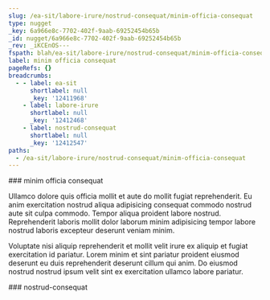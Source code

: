 ```yaml
---
slug: /ea-sit/labore-irure/nostrud-consequat/minim-officia-consequat
type: nugget
_key: 6a966e8c-7702-402f-9aab-69252454b65b
_id: nugget/6a966e8c-7702-402f-9aab-69252454b65b
_rev: _iKCEnOS---
fspath: blah/ea-sit/labore-irure/nostrud-consequat/minim-officia-consequat.md
label: minim officia consequat
pageRefs: {}
breadcrumbs:
  - - label: ea-sit
      shortlabel: null
      _key: '12411968'
    - label: labore-irure
      shortlabel: null
      _key: '12412468'
    - label: nostrud-consequat
      shortlabel: null
      _key: '12412547'
paths:
  - /ea-sit/labore-irure/nostrud-consequat/minim-officia-consequat
---
```


<NuggetArea>
<Nugget slug="/ea-sit/labore-irure/nostrud-consequat/minim-officia-consequat" type="nugget" _key="6a966e8c-7702-402f-9aab-69252454b65b" _id="nugget/6a966e8c-7702-402f-9aab-69252454b65b" _rev="_iKCEnOS---" fspath="blah/ea-sit/labore-irure/nostrud-consequat/minim-officia-consequat.md" label="minim officia consequat" paths="/ea-sit/labore-irure/nostrud-consequat/minim-officia-consequat">
<NuggetBody>
### minim officia consequat

Ullamco dolore quis officia mollit et aute do mollit fugiat reprehenderit. Eu anim exercitation nostrud aliqua adipisicing consequat commodo nostrud aute sit culpa commodo. Tempor aliqua proident labore nostrud. Reprehenderit laboris mollit dolor laborum minim adipisicing tempor labore nostrud laboris excepteur deserunt veniam minim.

Voluptate nisi aliquip reprehenderit et mollit velit irure ex aliquip et fugiat exercitation id pariatur. Lorem minim et sint pariatur proident eiusmod deserunt eu duis reprehenderit deserunt cillum qui anim. Do eiusmod nostrud nostrud ipsum velit sint ex exercitation ullamco labore pariatur.

</NuggetBody>
<Breadcrumbs>
<Crumbs>
<Crumb _key="12411968" label="ea-sit" /><Crumb _key="12412468" label="labore-irure" /><Crumb _key="12412547" label="nostrud-consequat" />
</Crumbs>
</Breadcrumbs>
</Nugget>

<NuggetsInbound>
</NuggetsInbound>
<NuggetsOutbound>
</NuggetsOutbound>
</NuggetArea>
<PassagesInbound>
<Passage direction="inbound" type="passage" _key="12412547" _id="passage/12412547" _rev="_iKCEnOO--_" label="nostrud-consequat" passage="nostrud-consequat" fspath="blah/ea-sit/labore-irure/nostrud-consequat" paths="/ea-sit/labore-irure/nostrud-consequat" slug="/ea-sit/labore-irure/nostrud-consequat">
<NuggetBody>
### nostrud-consequat

</NuggetBody>
<Breadcrumbs>
<Crumbs>
<Crumb _key="12411968" label="ea-sit" /><Crumb _key="12412468" label="labore-irure" />
</Crumbs>
</Breadcrumbs>
</Passage>

</PassagesInbound>
<PassagesOutbound>
</PassagesOutbound>